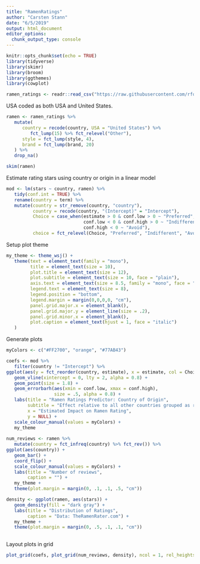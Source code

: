 ```yaml
---
title: "RamenRatings"
author: "Carsten Stann"
date: "6/5/2019"
output: html_document
editor_options: 
  chunk_output_type: console
---
```


```r
knitr::opts_chunk$set(echo = TRUE)
library(tidyverse)
library(skimr)
library(broom)
library(ggthemes)
library(cowplot)
```

```r
ramen_ratings <- readr::read_csv("https://raw.githubusercontent.com/rfordatascience/tidytuesday/master/data/2019/2019-06-04/ramen_ratings.csv")

```

USA coded as both USA and United States.
```r
ramen <- ramen_ratings %>%
   mutate(
      country = recode(country, USA = "United States") %>% 
         fct_lump(15) %>% fct_relevel("Other"),
      style = fct_lump(style, 4),
      brand = fct_lump(brand, 20)
   ) %>%
   drop_na()

skim(ramen)
```

Estimate rating stars using country or origin in a linear model
```r
mod <- lm(stars ~ country, ramen) %>%
   tidy(conf.int = TRUE) %>%
   rename(country = term) %>% 
   mutate(country = str_remove(country, "country"), 
          country = recode(country, "(Intercept)" = "Intercept"),
          Choice = case_when(estimate > 0 & conf.low > 0 ~ "Preferred",
                             conf.low < 0 & conf.high > 0 ~ "Indifferent",
                             conf.high < 0 ~ "Avoid"),
          choice = fct_relevel(Choice, "Preferred", "Indifferent", "Avoid"))
```

Setup plot theme
```r
my_theme <- theme_wsj() +
   theme(text = element_text(family = "mono"), 
         title = element_text(size = 10),
         plot.title = element_text(size = 12),
         plot.subtitle = element_text(size = 10, face = "plain"),
         axis.text = element_text(size = 8.5, family = "mono", face = "plain"),
         legend.text = element_text(size = 8),
         legend.position = "bottom",
         legend.margin = margin(0,0,0,0, "cm"),
         panel.grid.major.x = element_blank(),
         panel.grid.major.y = element_line(size = .2),
         panel.grid.minor.x = element_blank(),
         plot.caption = element_text(hjust = 1, face = "italic")
   )
```

Generate plots
```r
myColors <- c("#FF2700", "orange", "#77AB43")

coefs <- mod %>% 
   filter(country != "Intercept") %>% 
ggplot(aes(y = fct_reorder(country, estimate), x = estimate, col = Choice)) +
   geom_vline(xintercept = 0, lty = 2, alpha = 0.8) +
   geom_point(size = 1.8) +
   geom_errorbarh(aes(xmin = conf.low, xmax = conf.high), 
                  size = .5, alpha = 0.8) +
   labs(title = "Ramen Ratings Predictor: Country of Origin",
        subtitle = "Effect relative to all other countries grouped as reference level",
        x = "Estimated Impact on Ramen Rating", 
        y = NULL) +
   scale_colour_manual(values = myColors) +
   my_theme
 
num_reviews <- ramen %>% 
   mutate(country = fct_infreq(country) %>% fct_rev()) %>% 
ggplot(aes(country)) + 
   geom_bar() +
   coord_flip() +
   scale_colour_manual(values = myColors) +
   labs(title = "Number of reviews",
        caption = "") +
   my_theme + 
   theme(plot.margin = margin(0, .1, .1, .5, "cm"))

density <- ggplot(ramen, aes(stars)) +
   geom_density(fill = "dark gray") + 
   labs(title = "Distribution of Ratings",
        caption = "Data: TheRamenRater.com") + 
   my_theme + 
   theme(plot.margin = margin(0, .5, .1, .1, "cm"))
         
```

Layout plots in grid
```r
plot_grid(coefs, plot_grid(num_reviews, density), ncol = 1, rel_heights = c(1.45, 1))
```



